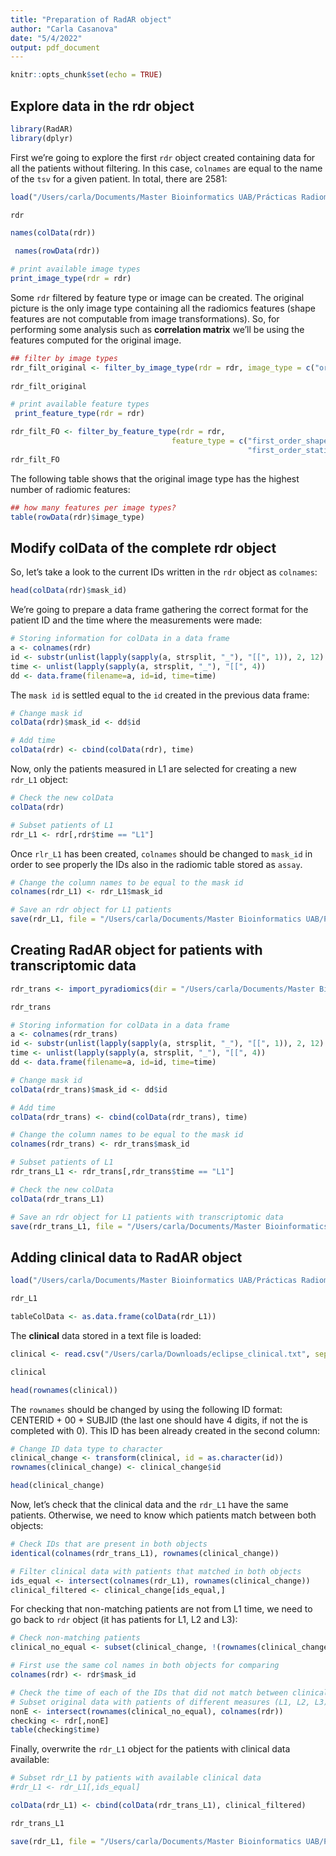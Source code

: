```yaml
---
title: "Preparation of RadAR object"
author: "Carla Casanova"
date: "5/4/2022"
output: pdf_document
---
```


```r
knitr::opts_chunk$set(echo = TRUE)
```

## Explore data in the rdr object  

```r
library(RadAR)
library(dplyr)
```

First we're going to explore the first `rdr` object created containing data for all the patients without filtering. In this case, `colnames` are equal to the name of the `tsv` for a given patient. In total, there are 2581:   

```r
load("/Users/carla/Documents/Master Bioinformatics UAB/Prácticas Radiomics/Radiomic features/Results_rfeatures/results/radar_object_Norm.rda")

rdr
```

```r
names(colData(rdr))
```

```r
 names(rowData(rdr))
```

```r
# print available image types
print_image_type(rdr = rdr)
```

Some `rdr` filtered by feature type or image can be created. The original picture is the only image type containing all the radiomics features (shape features are not computable from image transformations). So, for performing some analysis such as **correlation matrix** we'll be using the features computed for the original image.  

```r
## filter by image types
rdr_filt_original <- filter_by_image_type(rdr = rdr, image_type = c("original"))
 
rdr_filt_original
```

```r
# print available feature types
 print_feature_type(rdr = rdr)
```

```r
rdr_filt_FO <- filter_by_feature_type(rdr = rdr,
                                    feature_type = c("first_order_shape",
                                                     "first_order_statistics"))
rdr_filt_FO
```

The following table shows that the original image type has the highest number of radiomic features:  

```r
## how many features per image types?
table(rowData(rdr)$image_type)
```

## Modify colData of the complete rdr object  

So, let's take a look to the current IDs written in the `rdr` object as `colnames`:  

```r
head(colData(rdr)$mask_id)
```

We're going to prepare a data frame gathering the correct format for the patient ID and the time where the measurements were made:  

```r
# Storing information for colData in a data frame
a <- colnames(rdr)
id <- substr(unlist(lapply(sapply(a, strsplit, "_"), "[[", 1)), 2, 12)
time <- unlist(lapply(sapply(a, strsplit, "_"), "[[", 4))
dd <- data.frame(filename=a, id=id, time=time)
```

The `mask id` is settled equal to the `id` created in the previous data frame:  

```r
# Change mask id 
colData(rdr)$mask_id <- dd$id

# Add time
colData(rdr) <- cbind(colData(rdr), time)
```

Now, only the patients measured in L1 are selected for creating a new `rdr_L1` object:  

```r
# Check the new colData
colData(rdr)

# Subset patients of L1
rdr_L1 <- rdr[,rdr$time == "L1"]
```

Once `rlr_L1` has been created, `colnames` should be changed to `mask_id` in order to see properly the IDs also in the radiomic table stored as `assay`.  

```r
# Change the column names to be equal to the mask id
colnames(rdr_L1) <- rdr_L1$mask_id
```

```r
# Save an rdr object for L1 patients
save(rdr_L1, file = "/Users/carla/Documents/Master Bioinformatics UAB/Prácticas Radiomics/Radiomic features/Results_rfeatures/results/radar_object_Norm_L1.rda")
```

## Creating RadAR object for patients with transcriptomic data  

```r
rdr_trans <- import_pyradiomics(dir = "/Users/carla/Documents/Master Bioinformatics UAB/Prácticas Radiomics/Radiomic features/Results_rfeatures/changed_patients_with_transcriptomics_rf/")

rdr_trans
```

```r
# Storing information for colData in a data frame
a <- colnames(rdr_trans)
id <- substr(unlist(lapply(sapply(a, strsplit, "_"), "[[", 1)), 2, 12)
time <- unlist(lapply(sapply(a, strsplit, "_"), "[[", 4))
dd <- data.frame(filename=a, id=id, time=time)
```


```r
# Change mask id 
colData(rdr_trans)$mask_id <- dd$id

# Add time
colData(rdr_trans) <- cbind(colData(rdr_trans), time)

# Change the column names to be equal to the mask id
colnames(rdr_trans) <- rdr_trans$mask_id

# Subset patients of L1
rdr_trans_L1 <- rdr_trans[,rdr_trans$time == "L1"]

# Check the new colData
colData(rdr_trans_L1)
```

```r
# Save an rdr object for L1 patients with transcriptomic data
save(rdr_trans_L1, file = "/Users/carla/Documents/Master Bioinformatics UAB/Prácticas Radiomics/Radiomic features/Results_rfeatures/radar_object_Norm_L1_trans.rda")
```

## Adding clinical data to RadAR object  

```r
load("/Users/carla/Documents/Master Bioinformatics UAB/Prácticas Radiomics/Radiomic features/Results_rfeatures/results/radar_object_Norm_L1.rda")

rdr_L1

tableColData <- as.data.frame(colData(rdr_L1))
```

The **clinical** data stored in a text file is loaded:   

```r
clinical <- read.csv("/Users/carla/Downloads/eclipse_clinical.txt", sep = "\t")

clinical
```

```r
head(rownames(clinical))
```

The `rownames` should be changed by using the following ID format: CENTERID + 00 + SUBJID (the last one should have 4 digits, if not the is completed with 0). This ID has been already created in the second column:  

```r
# Change ID data type to character
clinical_change <- transform(clinical, id = as.character(id))
rownames(clinical_change) <- clinical_change$id

head(clinical_change)
```

Now, let's check that the clinical data and the `rdr_L1` have the same patients. Otherwise, we need to know which patients match between both objects:  

```r
# Check IDs that are present in both objects
identical(colnames(rdr_trans_L1), rownames(clinical_change))

# Filter clinical data with patients that matched in both objects
ids_equal <- intersect(colnames(rdr_L1), rownames(clinical_change))
clinical_filtered <- clinical_change[ids_equal,]
```

For checking that non-matching patients are not from L1 time, we need to go back to `rdr` object (it has patients for L1, L2 and L3):  

```r
# Check non-matching patients 
clinical_no_equal <- subset(clinical_change, !(rownames(clinical_change) %in% ids_equal))

# First use the same col names in both objects for comparing
colnames(rdr) <- rdr$mask_id

# Check the time of each of the IDs that did not match between clinical and rdr_L1
# Subset original data with patients of different measures (L1, L2, L3)
nonE <- intersect(rownames(clinical_no_equal), colnames(rdr))
checking <- rdr[,nonE]
table(checking$time)
```

Finally, overwrite the `rdr_L1` object for the patients with clinical data available:  

```r
# Subset rdr_L1 by patients with available clinical data
#rdr_L1 <- rdr_L1[,ids_equal]

colData(rdr_L1) <- cbind(colData(rdr_trans_L1), clinical_filtered)

rdr_trans_L1
```

```r
save(rdr_L1, file = "/Users/carla/Documents/Master Bioinformatics UAB/Prácticas Radiomics/Radiomic features/Results_rfeatures/results/radar_object_Norm_L1.rda")
```

